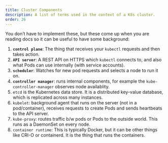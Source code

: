 ```yaml
---
title: Cluster Components
description: A list of terms used in the context of a K8s cluster.
order: 26
---
```


You don't have to implement these, but these come up when you are reading docs so it can be useful to have some background:

1. **`control plane`**: The thing that receives your `kubectl` requests and then takes action.
2. **`API server`**: A REST API on HTTPS which `kubectl` connects to, and also what Pods can use internally (with service accounts).  
3. **`scheduler`**: Watches for new pod requests and selects a node to run it on.
4. **`controller manager`**: runs internal components, for example the `kube-controller-manager` observes node availablity.
5. `etcd` is the Kubernetes data store.  It is a distributed key-value database, which is replicated across many instances.
6. `kubelet`: background agent that runs on the server (not in a pod/container), receives requests to create Pods and sends heartbeats to the API server.
7. `kube-proxy`: routes traffic b/w pods or Pods to the outside world.  This runs as a DaemonSet on every node.
8. `container runtime`: This is typically Docker, but it can be other things like CRI-O or containerd.  It is the thing that runs the containers.

